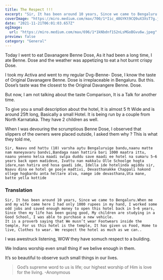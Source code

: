 ```yaml
---
title: The Respect !!!
excerpt: "Sir, It has been around 10 years, Since we came to Bengaluru.When me and my wife came here I had only 1000 rupees in my hand, I worked some odd jobs and saved enough money to open this hotel back in 5–6 years, Since then my life has been going good, My children are studying"
coverImage: "https://miro.medium.com/max/700/1*Iic_40GYKt9CQ9uX3XsT7g.jpeg"
date: "2021-11-21T06:01:03.657Z"
ogImage:
  url: "https://miro.medium.com/max/696/1*1kNbdnf1S2nLsMGoBGvu6w.jpeg"
preview: false
category: "General"
---
```


Today I went to eat Davanagere Benne Dose, As it had been a long time, I ate Benne. Dose and the weather was appetizing to eat a hot burnt crispy Dose.

I took my Activa and went to my regular Dvg-Benne- Dose, I know the taste of Original Davanagere Benne. Dose is irreplaceable in Bengaluru. But this. Dose’s taste was the closest to the Original Davangere Benne. Dose.

But now, I am not talking about the taste Comparison, It is a Talk for another time.

To give you a small description about the hotel, It is almost 5 ft Wide and is around 25ft long, Basically a small Hotel. It is being run by a couple from North Karnataka. They have 2 children as well.

When I was devouring the scrumptious Benne Dose, I observed that slippers of the owners were placed outside, I asked them why ? This is what they told me,

```
Sir, Naavu ond hattu (10) varsha aytu Bengaluruige bandu,naanu matte nam maneyavaru bandvi,Bandaga naan hattira bari 1000 maatra ittu, naanu yeneno kelsa maadi swlpa duddu save maadi ee hotel na sumaru 5–6 years back open madideve, Ivattu nan makkalu Olle Schoolge hogta idare,nan hatira ond hosa gaadi ide, Idella ide hotelinda agiddu sir, Naavu dina ee hotel ge pooje madtivi, Devasthanakke Chappali hakond ollege hogbardu anta heltare alva, namge ide devasthana,Uta mane, batte yella kottide
```

### Translation
```
Sir, It has been around 10 years, Since we came to Bengaluru.When me and my wife came here I had only 1000 rupees in my hand, I worked some odd jobs and saved enough money to open this hotel back in 5–6 years, Since then my life has been going good, My children are studying in a Good School, I was able to purchase a new vehicle.
It is a proverb saying that We musn’t wear Footwears inside the temple, For us this hotel is the temple, It has given us Food, Home to live, Clothes to wear. We respect the hotel as much as we can..
```
I was awestruck listening, WOW they have somuch respect to a building.

We Indians worship even small thing if we belive enough in them.

It’s so beautiful to observe such small things in our lives.

> God’s supreme word to us is life; our highest worship of Him is love for the living.
>-Anonymous
